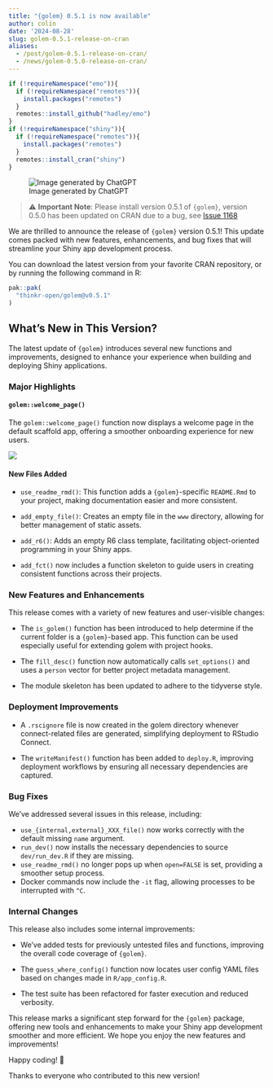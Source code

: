 ```yaml
---
title: "{golem} 0.5.1 is now available"
author: colin
date: '2024-08-28'
slug: golem-0.5.1-release-on-cran
aliases:
  - /post/golem-0.5.1-release-on-cran/
  - /news/golem-0.5.0-release-on-cran/
---
```


```r
if (!requireNamespace("emo")){
  if (!requireNamespace("remotes")){
    install.packages("remotes")
  }
  remotes::install_github("hadley/emo")
}
if (!requireNamespace("shiny")){
  if (!requireNamespace("remotes")){
    install.packages("remotes")
  }
  remotes::install_cran("shiny")
}
```

![Image generated by ChatGPT](featured.png)

> ⚠️ **Important Note**: Please install version 0.5.1 of `{golem}`, version 0.5.0 has been updated on CRAN due to a bug, see [Issue 1168](https://github.com/ThinkR-open/golem/issues/1168)

We are thrilled to announce the release of `{golem}` version 0.5.1! This update comes packed with new features, enhancements, and bug fixes that will streamline your Shiny app development process.

You can download the latest version from your favorite CRAN repository, or by running the following command in R:

```r
pak::pak(
  "thinkr-open/golem@v0.5.1"
)
```

## What's New in This Version?

The latest update of `{golem}` introduces several new functions and improvements, designed to enhance your experience when building and deploying Shiny applications.

### Major Highlights

#### `golem::welcome_page()`

The `golem::welcome_page()` function now displays a welcome page in the default scaffold app, offering a smoother onboarding experience for new users.


![](golem-welcome-page.png)

#### New Files Added

- `use_readme_rmd()`: This function adds a `{golem}`-specific `README.Rmd` to your project, making documentation easier and more consistent.

- `add_empty_file()`: Creates an empty file in the `www` directory, allowing for better management of static assets.

- `add_r6()`: Adds an empty R6 class template, facilitating object-oriented programming in your Shiny apps.

- `add_fct()` now includes a function skeleton to guide users in creating consistent functions across their projects.

### New Features and Enhancements

This release comes with a variety of new features and user-visible changes:

- The `is_golem()` function has been introduced to help determine if the current folder is a `{golem}`-based app. This function can be used especially useful for extending golem with project hooks.

- The `fill_desc()` function now automatically calls `set_options()` and uses a `person` vector for better project metadata management.

- The module skeleton has been updated to adhere to the tidyverse style.

### Deployment Improvements

- A `.rscignore` file is now created in the golem directory whenever connect-related files are generated, simplifying deployment to RStudio Connect.

- The `writeManifest()` function has been added to `deploy.R`, improving deployment workflows by ensuring all necessary dependencies are captured.

### Bug Fixes

We’ve addressed several issues in this release, including:

- `use_{internal,external}_XXX_file()` now works correctly with the default missing `name` argument.
- `run_dev()` now installs the necessary dependencies to source `dev/run_dev.R` if they are missing.
- `use_readme_rmd()` no longer pops up when `open=FALSE` is set, providing a smoother setup process.
- Docker commands now include the `-it` flag, allowing processes to be interrupted with `^C`.

### Internal Changes

This release also includes some internal improvements:

- We've added tests for previously untested files and functions, improving the overall code coverage of `{golem}`.

- The `guess_where_config()` function now locates user config YAML files based on changes made in `R/app_config.R`.

- The test suite has been refactored for faster execution and reduced verbosity.

This release marks a significant step forward for the `{golem}` package, offering new tools and enhancements to make your Shiny app development smoother and more efficient. We hope you enjoy the new features and improvements!

Happy coding! 🚀

Thanks to everyone who contributed to this new version!

